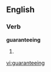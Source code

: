==English==

===Verb===
'''guaranteeing'''

# {{present participle of|[[guarantee]]}}

[[vi:guaranteeing]]